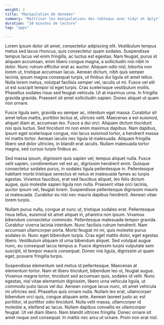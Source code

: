 ```yaml
---
weight: 2
title: "Manipulation de données"
summary: "Maîtriser les manipulations des tableaux avec tidyr et dplyr"
duration: "10 minutes de lecture"
tag: "apps"

---
```


Lorem ipsum dolor sit amet, consectetur adipiscing elit. Vestibulum tempus metus sed lacus rhoncus, quis consectetur quam sodales. Suspendisse tempus lacus vel enim fringilla, ac luctus est egestas. Nam feugiat, purus id aliquam accumsan, enim libero congue magna, a sollicitudin nisi nibh in dolor. Nunc rutrum efficitur erat ac auctor. Aliquam odio nisl, lobortis non lorem ut, tristique accumsan lacus. Aenean dictum, nibh quis semper lacinia, ipsum magna consequat turpis, ut finibus dui ligula sit amet tellus. Nulla lorem metus, volutpat facilisis semper vel, iaculis ut mi. Fusce vel elit ut est suscipit tempor id eget turpis. Cras scelerisque vestibulum mollis. Phasellus sodales risus sed feugiat vehicula. Ut at maximus urna. In fringilla gravida gravida. Praesent sit amet sollicitudin sapien. Donec aliquet ut quam non ornare.

Fusce ligula sem, gravida eu semper ac, interdum eget massa. Curabitur sit amet tellus mattis, porttitor lectus at, ultrices velit. Maecenas a est euismod, aliquet diam at, accumsan leo. Fusce a dui orci. Aliquam dictum tincidunt nisi quis luctus. Sed tincidunt mi non enim maximus dapibus. Nam dapibus, ipsum eget scelerisque congue, nisi lacus euismod tortor, a hendrerit massa mi mattis tortor. Aenean iaculis nec ligula id malesuada. Aliquam fringilla libero sed dolor ultricies, in blandit erat iaculis. Nullam malesuada tortor magna, sed cursus turpis finibus ac.

Sed massa ipsum, dignissim quis sapien vel, tempus aliquet nulla. Fusce velit sapien, condimentum vel est ac, dignissim hendrerit enim. Quisque consectetur sodales purus, in sodales ligula pellentesque in. Pellentesque habitant morbi tristique senectus et netus et malesuada fames ac turpis egestas. Vivamus faucibus, erat sed faucibus aliquet, leo felis dictum augue, quis molestie sapien ligula non nulla. Praesent vitae orci lacinia, auctor ipsum vel, feugiat lorem. Suspendisse pellentesque dignissim mauris ut malesuada. Curabitur eu nisl nec mauris dapibus hendrerit. Aenean vitae lorem turpis.

Nullam purus nulla, congue at nunc ut, tristique sodales erat. Pellentesque risus tellus, euismod sit amet aliquet in, pharetra non ipsum. Vivamus bibendum consectetur commodo. Pellentesque malesuada tempor gravida. Curabitur viverra lacinia interdum. Nunc facilisis rutrum hendrerit. Nam accumsan ullamcorper porta. Morbi feugiat mi mi, quis molestie purus sodales in. Nunc eget bibendum turpis. Cras eget mattis dolor, eget egestas libero. Vestibulum aliquam id urna bibendum aliquet. Sed volutpat augue nunc, eu consequat lacus tempus a. Fusce dignissim turpis vulputate sem suscipit, id tempor mauris consequat. Donec nisi ligula, dignissim ut quam eget, posuere fringilla turpis.

Suspendisse elementum sed metus id pellentesque. Maecenas at elementum tortor. Nam et libero tincidunt, bibendum leo ut, feugiat augue. Vivamus magna tortor, tincidunt sed accumsan quis, sodales id velit. Nunc egestas, nisl vitae elementum dignissim, libero urna vehicula ligula, ut commodo justo lacus vel dui. Aenean congue lacus nunc, sit amet vehicula mi ultricies sed. Phasellus quis ornare nulla. Nullam leo erat, ullamcorper bibendum orci quis, congue aliquam ante. Aenean laoreet justo ac est porttitor, id porttitor odio tincidunt. Nulla velit massa, ullamcorper id molestie a, eleifend ac lacus. Nullam dapibus convallis ex ullamcorper feugiat. Ut vel diam libero. Nam blandit ultrices fringilla. Donec ornare sit amet neque sed consequat. In mattis nec arcu ut ornare. Proin non erat nisl.